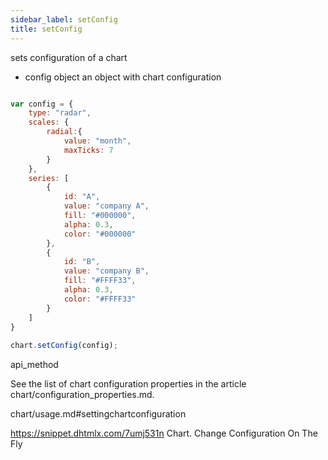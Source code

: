 ```yaml
---
sidebar_label: setConfig
title: setConfig
---
```



          


<Short>
 sets configuration of a chart



</Short>



- config	object	 an object with chart configuration



~~~js

var config = {
    type: "radar",
    scales: {
        radial:{
            value: "month",
            maxTicks: 7
        }
    },
    series: [
        {
            id: "A",
            value: "company A",
            fill: "#000000",
            alpha: 0.3,
            color: "#000000"
        },
        {
            id: "B",
            value: "company B",
            fill: "#FFFF33",
            alpha: 0.3,
            color: "#FFFF33"
        }
    ]
}
 
chart.setConfig(config);


~~~
 api_method

<Descr>

See the list of chart configuration properties in the article chart/configuration_properties.md.


</Descr>



chart/usage.md#settingchartconfiguration


https://snippet.dhtmlx.com/7umj531n	Chart. Change Configuration On The Fly




